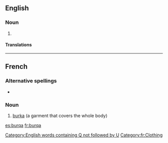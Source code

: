 ==English==

===Noun===
{{en-noun}}

# {{alternative form of|burka}}

====Translations====
{{trans-see|burqa|burka}}

[[Category:English words containing Q not followed by U]]
----

==French==
{{wikipedia|lang=fr}}

===Alternative spellings===
*{{l|fr|burka}}

===Noun===
{{fr-noun|f}}

# [[burka]] (a garment that covers the whole body)

[[Category:fr:Clothing]]

[[es:burqa]]
[[fr:burqa]]